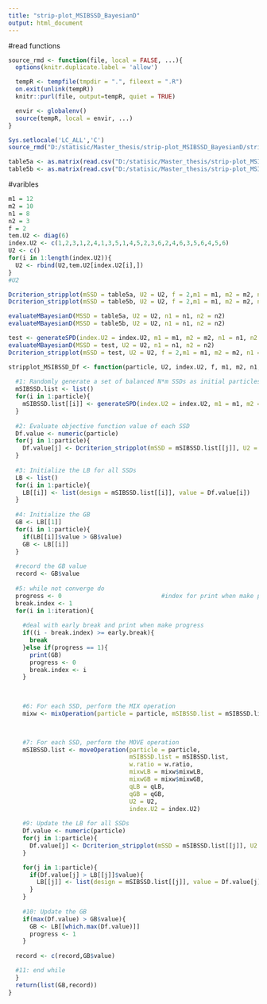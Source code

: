 ```yaml
---
title: "strip-plot_MSIBSSD_BayesianD"
output: html_document
---
```



#read functions
```r
source_rmd <- function(file, local = FALSE, ...){
  options(knitr.duplicate.label = 'allow')

  tempR <- tempfile(tmpdir = ".", fileext = ".R")
  on.exit(unlink(tempR))
  knitr::purl(file, output=tempR, quiet = TRUE)

  envir <- globalenv()
  source(tempR, local = envir, ...)
}

Sys.setlocale('LC_ALL','C')
source_rmd("D:/statisic/Master_thesis/strip-plot_MSIBSSD_BayesianD/strip-plot_MSIBSSD_BayesianD_functions.Rmd")
```

```r
table5a <- as.matrix(read.csv("D:/statisic/Master_thesis/strip-plot_MSIBSSD_BayesianD/table5a.csv",header = F))
table5b <- as.matrix(read.csv("D:/statisic/Master_thesis/strip-plot_MSIBSSD_BayesianD/table5b.csv",header = F))
```

#varibles
```r
m1 = 12
m2 = 10
n1 = 8
n2 = 3
f = 2
tem.U2 <- diag(6)
index.U2 <- c(1,2,3,1,2,4,1,3,5,1,4,5,2,3,6,2,4,6,3,5,6,4,5,6)
U2 <- c()
for(i in 1:length(index.U2)){
  U2 <- rbind(U2,tem.U2[index.U2[i],])  
}
#U2
```

```r
Dcriterion_stripplot(mSSD = table5a, U2 = U2, f = 2,m1 = m1, m2 = m2, n1 = n1,n2 = n2)
Dcriterion_stripplot(mSSD = table5b, U2 = U2, f = 2,m1 = m1, m2 = m2, n1 = n1,n2 = n2)
```

```r
evaluateMBayesianD(MSSD = table5a, U2 = U2, n1 = n1, n2 = n2)
evaluateMBayesianD(MSSD = table5b, U2 = U2, n1 = n1, n2 = n2)
```

```r
test <- generateSPD(index.U2 = index.U2, m1 = m1, m2 = m2, n1 = n1, n2 = n2)
evaluateMBayesianD(MSSD = test, U2 = U2, n1 = n1, n2 = n2)
Dcriterion_stripplot(mSSD = test, U2 = U2, f = 2,m1 = m1, m2 = m2, n1 = n1,n2 = n2)
```

```r
stripplot_MSIBSSD_Df <- function(particle, U2, index.U2, f, m1, m2, n1, n2, qLB, qGB, w.ratio, iteration, early.break = 100){
  
  #1: Randomly generate a set of balanced N*m SSDs as initial particles
  mSIBSSD.list <- list()
  for(i in 1:particle){
    mSIBSSD.list[[i]] <- generateSPD(index.U2 = index.U2, m1 = m1, m2 = m2, n1 = n1, n2 = n2)  
  }
  
  #2: Evaluate objective function value of each SSD
  Df.value <- numeric(particle)
  for(j in 1:particle){
    Df.value[j] <- Dcriterion_stripplot(mSSD = mSIBSSD.list[[j]], U2 = U2, f = f,m1 = m1, m2 = m2, n1 = n1,n2 = n2)  
  }
  
  #3: Initialize the LB for all SSDs
  LB <- list()
  for(i in 1:particle){
    LB[[i]] <- list(design = mSIBSSD.list[[i]], value = Df.value[i])   
  }
  
  #4: Initialize the GB
  GB <- LB[[1]]
  for(i in 1:particle){
    if(LB[[i]]$value > GB$value)
    GB <- LB[[i]]   
  }
  
  #record the GB value
  record <- GB$value
  
  #5: while not converge do
  progress <- 0                            #index for print when make progress and early break
  break.index <- 1
  for(i in 1:iteration){
    
    #deal with early break and print when make progress
    if((i - break.index) >= early.break){
      break  
    }else if(progress == 1){
      print(GB)
      progress <- 0
      break.index <- i
    }

    
    
    #6: For each SSD, perform the MIX operation 
    mixw <- mixOperation(particle = particle, mSIBSSD.list = mSIBSSD.list, w.ratio = w.ratio, LB = LB,GB = GB, qLB = qLB, qGB = qGB, U2)
    


    #7: For each SSD, perform the MOVE operation
    mSIBSSD.list <- moveOperation(particle = particle,
                                  mSIBSSD.list = mSIBSSD.list,
                                  w.ratio = w.ratio,
                                  mixwLB = mixw$mixwLB, 
                                  mixwGB = mixw$mixwGB, 
                                  qLB = qLB, 
                                  qGB = qGB,
                                  U2 = U2,
                                  index.U2 = index.U2)
    
    #9: Update the LB for all SSDs
    Df.value <- numeric(particle)
    for(j in 1:particle){
      Df.value[j] <- Dcriterion_stripplot(mSSD = mSIBSSD.list[[j]], U2 = U2, f = f,m1 = m1, m2 = m2, n1 = n1,n2 = n2)  
    }

    for(j in 1:particle){
      if(Df.value[j] > LB[[j]]$value){
        LB[[j]] <- list(design = mSIBSSD.list[[j]], value = Df.value[j])  
      }
    }
    
    #10: Update the GB
    if(max(Df.value) > GB$value){
      GB <- LB[[which.max(Df.value)]] 
      progress <- 1
    }
  
  record <- c(record,GB$value)

  #11: end while
  }
  return(list(GB,record))  
}
```
